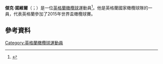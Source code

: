 '''傑克·諾維爾'''（{{lang-en|Jack Nowell}}；{{bd|1993年|4月11日}}）是一位[[英格蘭|英格蘭]][[橄欖球|橄欖球]]運動員<ref>{{cite web |url=http://www.bbc.co.uk/sport/0/rugby-union/20498439 |title=Jack Nowell impresses Boss in Exeter Premiership debut |publisher=BBC Sport |accessdate=4 February 2013 |archive-date=2012-11-30 |archive-url=https://web.archive.org/web/20121130140000/http://www.bbc.co.uk/sport/0/rugby-union/20498439 |dead-url=no }}</ref>。他是英格蘭國家橄欖球隊的一員，代表英格蘭參加了2015年世界盃橄欖球賽。
==參考資料==
{{Reflist}}
[[Category:英格蘭橄欖球運動員|Category:英格蘭橄欖球運動員]]